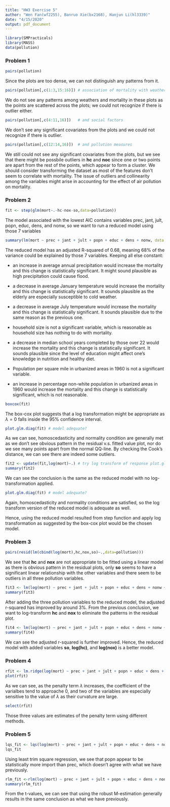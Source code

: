 ```yaml
---
title: "HW3 Exercise 5"
author: "Wen Fan(wf2255), Banruo Xie(bx2168), Hanjun Li(hl3339)"
date: "4/15/2020"
output: pdf_document
---
```


```r
library(SMPracticals)
library(MASS)
data(pollution)
```

### Problem 1
```r
pairs(pollution)
```

Since the plots are too dense, we can not distinguish any patterns from it.

```r
pairs(pollution[,c(1:3,15:16)]) # association of mortality with weather
```

We do not see any patterns among weathers and mortality in these plots as the points are scattered across the plots; we could not recognize if there is outlier either.

```r
pairs(pollution[,c(4:11,16)])   # and social factors
```

We don't see any significant covariates from the plots and we could not recognize if there is outlier.
```r
pairs(pollution[,c(12:14,16)])  # and pollution measures
```

We still could not see any significant covariates from the plots, but we see that there might be possbile outliers in **hc** and **noc** since one or two points are apart from the rest of the points, which appear to form a cluster. We should consider transforming the dataset as most of the features don't seem to correlate with mortality. The issue of outliers and collinearity among the variables might arise in accounting for the effect of air pollution on mortality.

### Problem 2
```r
fit <- step(glm(mort~.-hc-nox-so,data=pollution))
```

The model associated with the lowest AIC contains variables prec, jant, jult, popn, educ, dens, and nonw, so we want to run a reduced model using those 7 variables
```r
summary(lm(mort ~ prec + jant + jult + popn + educ + dens + nonw, data = pollution))
```

The reduced model has an adjusted R-squared of 0.68, meaning 68% of the variance could be explained by those 7 variables. Keeping all else constant:  

* an increase in average annual precipitation would increase the mortality and this change is statistically significant. It might sound plausible as high precipitation could cause flood.  

* a decrease in average January temperature would increase the mortality and this change is statistically significant. It sounds plausible as the elderly are especially susceptible to cold weather.  

* a decrease in average July temperature would increase the mortality and this change is statistically significant. It sounds plausible due to the same reason as the previous one.    

* household size is not a significant variable, which is reasonable as household size has nothing to do with mortality.  

* a decrease in median school years completed by those over 22 would increase the mortality and this change is statistically significant. It sounds plausible since the level of education might affect one's knowledge in nutrition and healthy diet.  

* Population per square mile in urbanized areas in 1960 is not a significant variable.  

* an increase in percentage non-white population in urbanized areas in 1960 would increase the mortality and this change is statistically significant, which is not reasonable. 

```r
boxcox(fit)
```

The box-cox plot suggests that a log transformation might be appropriate as $\lambda=0$ falls inside the 95% confidence interval.

```r
plot.glm.diag(fit) # model adequate?
```

As we can see, homoscedasticity and normality condition are generally met as we don't see obvious pattern in the residual v.s. fitted value plot, nor do we see many points apart from the normal QQ-line. By checking the Cook's distance, we can see there are indeed some outliers.
```r
fit2 <- update(fit,log(mort)~.) # try log transform of response plot.glm.diag(fit) # model adequate?
summary(fit2)
```
We can see the conclusion is the same as the reduced model with no log-transformation applied.
```r
plot.glm.diag(fit) # model adequate?
```

Again, homoscedasticity and normality conditions are satisfied, so the log transform version of the reduced model is adequate as well.

Hence, using the reduced model resulted from step function and apply log transformation as suggested by the box-cox plot would be the chosen model.


### Problem 3
```r
pairs(resid(lm(cbind(log(mort),hc,nox,so)~.,data=pollution)))
```

We see that **hc** and **nox** are not appropriate to be fitted using a linear model as there is obvious pattern in the residual plots, only **so** seems to have a significant linear relationship with the other variables and there seem to be outliers in all three pollution variables.
```r
fit3 <- lm(log(mort) ~ prec + jant + jult + popn + educ + dens + nonw + hc + nox + so, data = pollution)
summary(fit3)
```
After adding the three pollution variables to the reduced model, the adjusted r-squared has improved by around 3%. From the previous conclusion, we want to log-transform **hc** and **nox** to eliminate the patterns in the residual plot.
```r
fit4 <- lm(log(mort) ~ prec + jant + jult + popn + educ + dens + nonw + log(hc) + log(nox) + so, data = pollution)
summary(fit4)
```
We can see the adjusted r-squared is further improved. Hence, the reduced model with added variables **so**, **log(hc)**, and **log(nox)** is a better model.

### Problem 4
```r
rfit <- lm.ridge(log(mort) ~ prec + jant + jult + popn + educ + dens + nonw + log(hc) + log(nox) + so, data=pollution,lambda=seq(0,20,0.01)) 
plot(rfit)
```

As we can see, as the penalty term $\lambda$ increases, the coefficient of the varialbes tend to approache 0, and two of the variables are especially sensitive to the value of $\lambda$ as their curvature are large.
```r
select(rfit)
```
Those three values are estimates of the penalty term using different methods.


### Problem 5
```r
lqs_fit <- lqs(log(mort) ~ prec + jant + jult + popn + educ + dens + nonw + log(hc) + log(nox) + so, data=pollution)
lqs_fit
```
Using least trim square regression, we see that popn appear to be statistically more import than prec, which doesn't agree with what we have previously.

```r
rlm_fit <-rlm(log(mort) ~ prec + jant + jult + popn + educ + dens + nonw + log(hc) + log(nox) + so, data=pollution)
summary(rlm_fit)
```
From the t-values, we can see that using the robust M-estimation generally results in the same conclusion as what we have previously.
